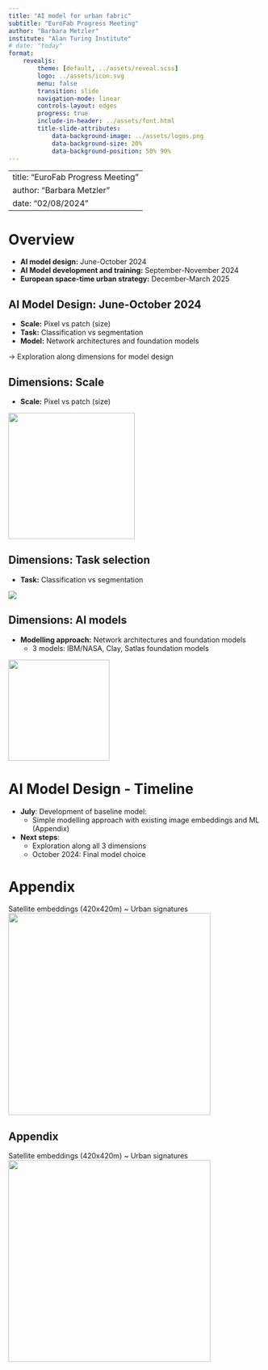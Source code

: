 ```yaml
---
title: "AI model for urban fabric"
subtitle: "EuroFab Progress Meeting"
author: "Barbara Metzler"
institute: "Alan Turing Institute"
# date: "today"
format:
    revealjs:
        theme: [default, ../assets/reveal.scss]
        logo: ../assets/icon.svg
        menu: false
        transition: slide
        navigation-mode: linear
        controls-layout: edges
        progress: true
        include-in-header: ../assets/font.html
        title-slide-attributes:
            data-background-image: ../assets/logos.png
            data-background-size: 20%
            data-background-position: 50% 90%
---
```



---
title: "EuroFab Progress Meeting"
author: "Barbara Metzler"
date: "02/08/2024"
---

# Overview

* **AI model design:** June-October 2024
* **AI Model development and training:** September-November 2024
* **European space-time urban strategy:** December-March 2025


## AI Model Design: June-October 2024
* **Scale:** Pixel vs patch (size)
* **Task:** Classification vs segmentation
* **Model:** Network architectures and foundation models

→ Exploration along dimensions for model design


## Dimensions: Scale
* **Scale:** Pixel vs patch (size)

![](../figures/202408_progress_august_AT/scale.png){.nostretch fig-align="center" height="250"}


## Dimensions: Task selection
- **Task:** Classification vs segmentation

![](../figures/202408_progress_august_AT/classification_vs_segmentation.png){.center}

## Dimensions: AI models
* **Modelling approach:** Network architectures and foundation models
  - 3 models: IBM/NASA, Clay, Satlas foundation models

![](../figures/202408_progress_august_AT/foundation_models.png){.nostretch fig-align="center" height="200"}


# AI Model Design - Timeline
* **July**: Development of baseline model:
    - Simple modelling approach with existing image embeddings and ML (Appendix)

* **Next steps**:
   - Exploration along all 3 dimensions
   - October 2024: Final model choice

# Appendix
Satellite embeddings (420x420m) ~ Urban signatures
![](../figures/202408_progress_august_AT/appendix1.png){.nostretch fig-align="right" height="400"}

## Appendix
Satellite embeddings (420x420m) ~ Urban signatures
![](../figures/202408_progress_august_AT/appendix2.png){.nostretch fig-align="right" height="400"}

